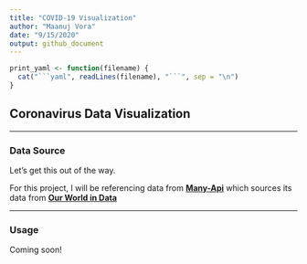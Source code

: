 ```yaml
---
title: "COVID-19 Visualization"
author: "Maanuj Vora"
date: "9/15/2020"
output: github_document
---
```


```r
print_yaml <- function(filename) {
  cat("```yaml", readLines(filename), "```", sep = "\n")
}
```

## Coronavirus Data Visualization

---

### Data Source

Let's get this out of the way. 

For this project, I will be referencing data from **[Many-Api](https://github.com/Maanuj-Vora/Many-Api)** which sources its data from **[Our World in Data](https://ourworldindata.org/coronavirus)**

---

### Usage

Coming soon!